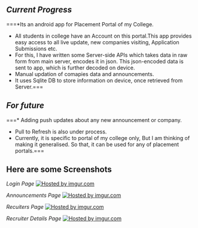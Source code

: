 ==''Current Progress''==
===*Its an android app for Placement Portal of my College.
*All students in college have an Account on this portal.This app provides easy access to all live update, new companies visiting, Application Submissions etc.
*For this, I have written some Server-side APIs which takes data in raw form from main server, encodes it in json. This json-encoded data is sent to app, which is further decoded on device.
*Manual updation of comapies data and announcements.
*It uses Sqlite DB to store information on device, once retrieved from Server.===

==''For future''==
===* Adding push updates about any new announcement or company.
* Pull to Refresh is also under process.
* Currently, it is specific to portal of my college only, But I am thinking of making it generalised. So that, it can be used for any of placement portals.===


=='''Here are some Screenshots'''==


''Login Page''
<a href="http://imgur.com/sNL9V"><img src="http://i.imgur.com/sNL9V.png" title="Hosted by imgur.com" /></a>

''Announcements Page''
<a href="http://imgur.com/s7Fu6"><img src="http://i.imgur.com/s7Fu6.png" title="Hosted by imgur.com" /></a>

''Recuiters Page''
<a href="http://imgur.com/ZLvcM"><img src="http://i.imgur.com/ZLvcM.png" title="Hosted by imgur.com" /></a>

''Recruiter Details Page''
<a href="http://imgur.com/aPgzf"><img src="http://i.imgur.com/aPgzf.png" title="Hosted by imgur.com" /></a>

